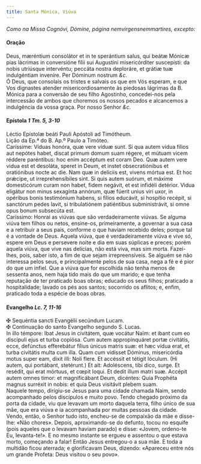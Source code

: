 ```yaml
---
title: Santa Mónica, Viúva
---
```


<em>Como na Missa Cognóvi, Dómine, página nemvirgensnemmartires, excepto:</em>

<h4 class="text-center">Oração</h4>
<div class="container-fluid">
  <div class="row">
    <div class="col-6 dropcaps text-justify">
      Deus, mæréntium consolátor et in te sperántium salus, qui beátæ Mónicæ
      pias lácrimas in conversióne fílii sui Augustíni misericórditer
      suscepísti: da nobis utriúsque intervéntu; peccáta nostra deploráre, et
      grátiæ tuæ indulgéntiam inveníre. Per Dóminum nostrum <em>&c.</em>
    </div>
    <div class="col-6 dropcaps text-justify">
      Ó Deus, que consolais os tristes e salvais os que em Vós esperam, e que
      Vos dignastes atender misericordiosamente às piedosas lágrimas da B.
      Mónica para a conversão de seu filho Agostinho, concedei-nos pela
      intercessão de ambos que choremos os nossos pecados e alcancemos a
      indulgência da vossa graça. Por nosso Senhor <em>&c.</em>
    </div>
  </div>
</div>

<h4 class="text-center">
  Epístola <em>1 Tm. 5, 3-10</em>
</h4>
<div class="container-fluid">
  <div class="row">
    <div class="col-6 text-justify">
      Léctio Epístolæ beáti Pauli Apóstoli ad Timótheum.
    </div>
    <div class="col-6 text-justify">
      Lição da Ep.ª do B. Ap.º Paulo a Timóteo.
    </div>
    <div class="col-6 dropcaps text-justify">
      Caríssime: Víduas honóra, quæ vere víduæ sunt. Si qua autem vidua fílios
      aut nepótes habet, discat primum domum suam régere, et mútuam vicem
      réddere paréntibus: hoc enim accéptum est coram Deo. Quæ autem vere vidua
      est et desoláta, speret in Deum, et instet obsecratiónibus et oratiónibus
      nocte ac die. Nam quæ in delíciis est, vivens mórtua est. Et hoc prǽcipe,
      ut irreprehensíbiles sint. Si quis autem suórum, et máxime domesticórum
      curam non habet, fidem negávit, et est infidéli detérior. Vidua eligátur
      non minus sexagínta annórum, quæ fúerit unius viri uxor, in opéribus bonis
      testimónium habens, si fílios educávit, si hospítio recépit, si sanctórum
      pedes lavit, si tribulatiónem patiéntibus subministrávit, si omne opus
      bonum subsecúta est.
    </div>
    <div class="col-6 dropcaps text-justify">
      Caríssimo: Honrai as viúvas que são verdadeiramente viúvas. Se alguma
      viúva tem filhos ou netos, ensine-os, primeiramente, a governar a sua casa
      e a retribuir a seus pais, conforme o que haviam recebido deles; porque
      tal é a vontade de Deus. Aquela viúva, que é verdadeiramente viúva e vive
      só, espere em Deus e persevere noite e dia em suas súplicas e preces;
      porém aquela viúva, que vive nas delícias, não está viva, mas sim morta.
      Fazei-lhes, pois, saber isto, a fim de que sejam irrepreensíveis. Se
      alguém se não interessa pelos seus, e principalmente pelos de sua casa,
      nega a fé e é pior do que um infiel. Que a viúva que for escolhida não
      tenha menos de sessenta anos, nem haja tido mais do que um marido; e que
      tenha reputação de ter praticado boas obras; educado os seus filhos;
      praticado a hospitalidade; lavado os pés aos santos; socorrido os aflitos;
      e, enfim, praticado toda a espécie de boas obras.
    </div>
  </div>
</div>

<h4 class="text-center">
  Evangelho <em>Lc. 7, 11-16</em>
</h4>
<div class="container-fluid">
  <div class="row">
    <div class="col-6 text-justify">
      <span class="text-danger">&#10016;</span> Sequéntia sancti Evangélii
      secúndum Lucam.
    </div>
    <div class="col-6 text-justify">
      <span class="text-danger">&#10016;</span> Continuação do santo Evangelho
      segundo S. Lucas.
    </div>
    <div class="col-6 dropcaps text-justify">
      In illo témpore: Ibat Jesus in civitátem, quæ vocátur Naïm: et ibant cum
      eo discípuli ejus et turba copiósa. Cum autem appropinquáret portæ
      civitátis, ecce, defúnctus efferebátur fílius únicus matris suæ: et hæc
      vídua erat, et turba civitátis multa cum illa. Quam cum vidísset Dóminus,
      misericórdia motus super eam, dixit illi: Noli flere. Et accéssit et
      tétigit lóculum. (Hi autem, qui portábant, stetérunt.) Et ait: Adoléscens,
      tibi dico, surge. Et resédit, qui erat mórtuus, et cœpit loqui. Et dedit
      illum matri suæ. Accépit autem omnes timor: et magnificábant Deum,
      dicéntes: Quia Prophéta magnus surréxit in nobis: et quia Deus visitávit
      plebem suam.
    </div>
    <div class="col-6 dropcaps text-justify">
      Naquele tempo, dirigiu-se Jesus para uma cidade chamada Naim, sendo
      acompanhado pelos discípulos e muito povo. Tendo chegado próximo da porta
      da cidade, viu que levavam um morto daquela terra, filho único de sua mãe,
      que era viúva e ia acompanhada por muitas pessoas da cidade. Vendo, então,
      o Senhor tudo isto, encheu-se de compaixão da mãe e disse-lhe: «Não
      chores». Depois, aproximando-se do defunto, tocou no esquife (pois aqueles
      que o levavam haviam parado) e disse: «Jovem, ordeno-te Eu, levanta-te!».
      E no mesmo instante se ergueu e assentou o que estava morto, começando a
      falar! Então Jesus entregou-o a sua mãe. E toda a multidão ficou aterrada;
      e glorificavam Deus, dizendo: «Apareceu entre nós um grande Profeta: Deus
      visitou o seu povo».
    </div>
  </div>
</div>
